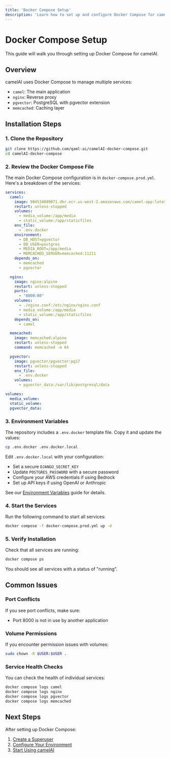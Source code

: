 ```yaml
---
title: 'Docker Compose Setup'
description: 'Learn how to set up and configure Docker Compose for camelAI.'
---
```


# Docker Compose Setup

This guide will walk you through setting up Docker Compose for camelAI.

## Overview

camelAI uses Docker Compose to manage multiple services:

- `camel`: The main application
- `nginx`: Reverse proxy
- `pgvector`: PostgreSQL with pgvector extension
- `memcached`: Caching layer

## Installation Steps

### 1. Clone the Repository

```bash
git clone https://github.com/qaml-ai/camelAI-docker-compose.git
cd camelAI-docker-compose
```

### 2. Review the Docker Compose File

The main Docker Compose configuration is in `docker-compose.prod.yml`. Here's a breakdown of the services:

```yaml
services:
  camel:
    image: 904534089871.dkr.ecr.us-west-2.amazonaws.com/camel-app:latest
    restart: unless-stopped
    volumes:
      - media_volume:/app/media
      - static_volume:/app/staticfiles
    env_file:
      - .env.docker
    environment:
      - DB_HOST=pgvector
      - DB_USER=postgres
      - MEDIA_ROOT=/app/media
      - MEMCACHED_SERVER=memcached:11211
    depends_on:
      - memcached
      - pgvector

  nginx:
    image: nginx:alpine
    restart: unless-stopped
    ports:
      - "8000:80"
    volumes:
      - ./nginx.conf:/etc/nginx/nginx.conf
      - media_volume:/app/media
      - static_volume:/app/staticfiles
    depends_on:
      - camel

  memcached:
    image: memcached:alpine
    restart: unless-stopped
    command: memcached -m 64

  pgvector:
    image: pgvector/pgvector:pg17
    restart: unless-stopped
    env_file:
      - .env.docker
    volumes:
      - pgvector_data:/var/lib/postgresql/data

volumes:
  media_volume:
  static_volume:
  pgvector_data:
```

### 3. Environment Variables

The repository includes a `.env.docker` template file. Copy it and update the values:

```bash
cp .env.docker .env.docker.local
```

Edit `.env.docker.local` with your configuration:
- Set a secure `DJANGO_SECRET_KEY`
- Update `POSTGRES_PASSWORD` with a secure password
- Configure your AWS credentials if using Bedrock
- Set up API keys if using OpenAI or Anthropic

See our [Environment Variables](/installation/environment-variables) guide for details.

### 4. Start the Services

Run the following command to start all services:

```bash
docker compose -f docker-compose.prod.yml up -d
```

### 5. Verify Installation

Check that all services are running:

```bash
docker compose ps
```

You should see all services with a status of "running".

## Common Issues

### Port Conflicts

If you see port conflicts, make sure:
- Port 8000 is not in use by another application

### Volume Permissions

If you encounter permission issues with volumes:

```bash
sudo chown -R $USER:$USER .
```

### Service Health Checks

You can check the health of individual services:

```bash
docker compose logs camel
docker compose logs nginx
docker compose logs pgvector
docker compose logs memcached
```

## Next Steps

After setting up Docker Compose:

1. [Create a Superuser](/first-steps/creating-superuser)
2. [Configure Your Environment](/installation/environment-variables)
3. [Start Using camelAI](/quickstart) 